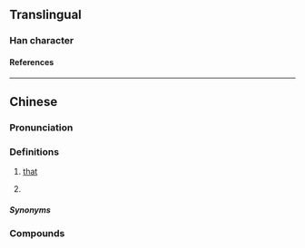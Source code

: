 {{character info}}
==Translingual==

===Han character===
{{Han char|rn=30|rad=口|as=10|sn=13|four=66000|canj=ROWR|ids=⿰口個}}

====References====
{{Han ref|kx=0204.111|hdz=10668.091|uh=55F0}}

----

==Chinese==
{{zh-forms|s=𠮶|alt=個-nonstandard,果-nonstandard}}

===Pronunciation===
{{zh-pron
|m=gě,gè
|c=go2
|mb=gâ̤
|cat=pron
}}

===Definitions===
{{zh-hanzi}}

# {{lb|zh|Cantonese}} [[that]]
# {{lb|zh|Min Bei}} {{n-g|Possessive particle.}}

=====Synonyms=====
{{zh-dial|那}}
{{zh-dial|的}}

===Compounds===
{{zh-der|嗰個:that|嗰啲:those|嗰便:there|嗰度:there|嗰處:there|嗰次:that time|嗰陣:at the time|嗰排:in those days|嗰頭:over there}}